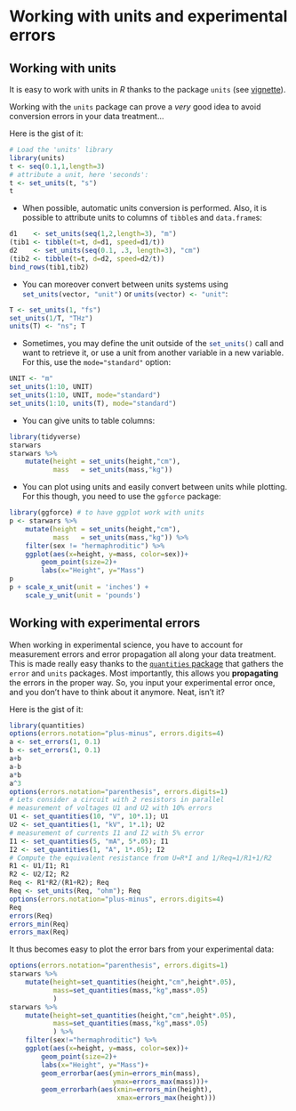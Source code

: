 # Working with units and experimental errors

<style type="text/css">
blockquote {
  background: #E9F9FF;
  border-left: 5px solid #026086;
  margin: 1.5em 10px;
  padding: 0.5em 10px;
}
</style>

## Working with units

It is easy to work with units in *R* thanks to the package `units` (see [vignette](https://r-quantities.github.io/units/articles/measurement_units_in_R.html#handling-data-with-units-in-r-the-units-package-1)).

Working with the `units` package can prove a *very* good idea to avoid conversion errors in your data treatment...

Here is the gist of it:

```r
# Load the 'units' library
library(units)
t <- seq(0.1,1,length=3)
# attribute a unit, here 'seconds':
t <- set_units(t, "s") 
t
```

- When possible, automatic units conversion is performed. Also, it is possible to attribute units to columns of `tibble`s and `data.frame`s:
```r
d1    <- set_units(seq(1,2,length=3), "m")
(tib1 <- tibble(t=t, d=d1, speed=d1/t))
d2    <- set_units(seq(0.1, .3, length=3), "cm")
(tib2 <- tibble(t=t, d=d2, speed=d2/t))
bind_rows(tib1,tib2)
```
- You can moreover convert between units systems using `set_units(vector, "unit")`{.R} or `units(vector) <- "unit"`{.R}:
```r
T <- set_units(1, "fs")
set_units(1/T, "THz")
units(T) <- "ns"; T
```
- Sometimes, you may define the unit outside of the `set_units()`{.R} call and want to retrieve it, or use a unit from another variable in a new variable. For this, use the `mode="standard"` option:
```r
UNIT <- "m"
set_units(1:10, UNIT)
set_units(1:10, UNIT, mode="standard")
set_units(1:10, units(T), mode="standard")
```

- You can give units to table columns:
```r
library(tidyverse)
starwars
starwars %>% 
    mutate(height = set_units(height,"cm"),
           mass   = set_units(mass,"kg"))
```

- You can plot using units and easily convert between units while plotting. For this though, you need to use the `ggforce` package:
```r
library(ggforce) # to have ggplot work with units
p <- starwars %>% 
    mutate(height = set_units(height,"cm"),
           mass   = set_units(mass,"kg")) %>% 
    filter(sex != "hermaphroditic") %>%
    ggplot(aes(x=height, y=mass, color=sex))+
        geom_point(size=2)+
        labs(x="Height", y="Mass")
p
p + scale_x_unit(unit = 'inches') +
    scale_y_unit(unit = 'pounds')
```


## Working with experimental errors

When working in experimental science, you have to account for measurement errors and error propagation all along your data treatment.
This is made really easy thanks to the [`quantities` package](https://github.com/r-quantities/quantities) that gathers the `error` and `units` packages. Most importantly, this allows you **propagating** the errors in the proper way. So, you input your experimental error once, and you don't have to think about it anymore. Neat, isn't it?

Here is the gist of it:

```r
library(quantities)
options(errors.notation="plus-minus", errors.digits=4)
a <- set_errors(1, 0.1)
b <- set_errors(1, 0.1)
a+b
a-b
a*b
a^3
options(errors.notation="parenthesis", errors.digits=1)
# Lets consider a circuit with 2 resistors in parallel
# measurement of voltages U1 and U2 with 10% errors
U1 <- set_quantities(10, "V", 10*.1); U1
U2 <- set_quantities(1, "kV", 1*.1); U2
# measurement of currents I1 and I2 with 5% error
I1 <- set_quantities(5, "mA", 5*.05); I1
I2 <- set_quantities(1, "A", 1*.05); I2
# Compute the equivalent resistance from U=R*I and 1/Req=1/R1+1/R2
R1 <- U1/I1; R1
R2 <- U2/I2; R2
Req <- R1*R2/(R1+R2); Req
Req <- set_units(Req, "ohm"); Req
options(errors.notation="plus-minus", errors.digits=4)
Req
errors(Req)
errors_min(Req)
errors_max(Req)
```

It thus becomes easy to plot the error bars from your experimental data:

```r
options(errors.notation="parenthesis", errors.digits=1)
starwars %>% 
    mutate(height=set_quantities(height,"cm",height*.05),
           mass=set_quantities(mass,"kg",mass*.05)
           )
starwars %>% 
    mutate(height=set_quantities(height,"cm",height*.05),
           mass=set_quantities(mass,"kg",mass*.05)
           ) %>% 
    filter(sex!="hermaphroditic") %>% 
    ggplot(aes(x=height, y=mass, color=sex))+
        geom_point(size=2)+
        labs(x="Height", y="Mass")+
        geom_errorbar(aes(ymin=errors_min(mass),
                          ymax=errors_max(mass)))+
        geom_errorbarh(aes(xmin=errors_min(height),
                           xmax=errors_max(height)))
```

